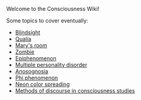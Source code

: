 Welcome to the Consciousness Wiki!

Some topics to cover eventually:

* [[Blindsight]]
* [[Qualia]]
* [[Mary's room]]
* [[Zombie]]
* [[Epiphenomenon]]
* [[Multiple personality disorder]]
* [[Anosognosia]]
* [[Phi phenomenon]]
* [[Neon color spreading]]
* [[Methods of discourse in consciousness studies]]
